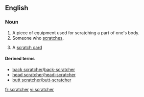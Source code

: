 ==English==

===Noun===
{{en-noun}}

# A piece of equipment used for scratching a part of one's body.
# Someone who [[scratch]]es.
# {{context|lottery}} A [[scratch card]]

====Derived terms====
*[[back scratcher]]/[[back-scratcher]]
*[[head scratcher]]/[[head-scratcher]]
*[[butt scratcher]]/[[butt-scratcher]]

[[fr:scratcher]]
[[vi:scratcher]]